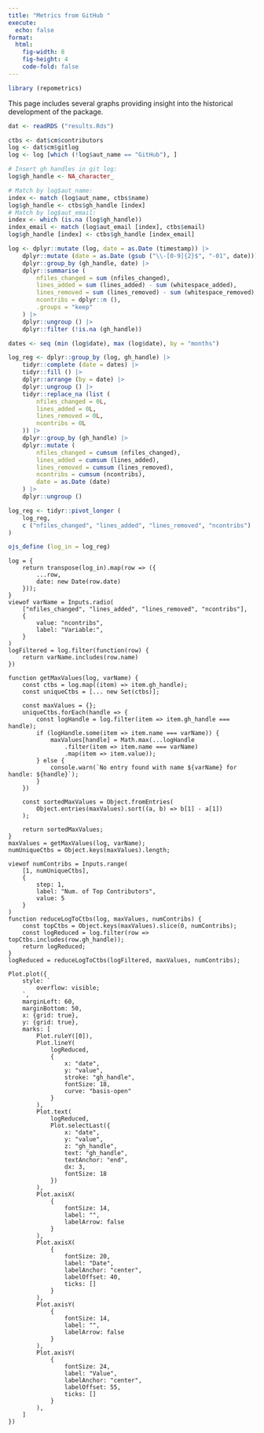 ```yaml
---
title: "Metrics from GitHub "
execute:
  echo: false
format: 
  html:
    fig-width: 8
    fig-height: 4
    code-fold: false
---
```


```r
library (repometrics)
```
This page includes several graphs providing insight into the historical
development of the package.

```r
dat <- readRDS ("results.Rds")
```
```r
ctbs <- dat$cm$contributors
log <- dat$cm$gitlog
log <- log [which (!log$aut_name == "GitHub"), ]

# Insert gh handles in git log:
log$gh_handle <- NA_character_

# Match by log$aut_name:
index <- match (log$aut_name, ctbs$name)
log$gh_handle <- ctbs$gh_handle [index]
# Match by log$aut_email:
index <- which (is.na (log$gh_handle))
index_email <- match (log$aut_email [index], ctbs$email)
log$gh_handle [index] <- ctbs$gh_handle [index_email]

log <- dplyr::mutate (log, date = as.Date (timestamp)) |>
    dplyr::mutate (date = as.Date (gsub ("\\-[0-9]{2}$", "-01", date))) |>
    dplyr::group_by (gh_handle, date) |>
    dplyr::summarise (
        nfiles_changed = sum (nfiles_changed),
        lines_added = sum (lines_added) - sum (whitespace_added),
        lines_removed = sum (lines_removed) - sum (whitespace_removed),
        ncontribs = dplyr::n (),
        .groups = "keep"
    ) |>
    dplyr::ungroup () |>
    dplyr::filter (!is.na (gh_handle))

dates <- seq (min (log$date), max (log$date), by = "months")

log_reg <- dplyr::group_by (log, gh_handle) |>
    tidyr::complete (date = dates) |>
    tidyr::fill () |>
    dplyr::arrange (by = date) |>
    dplyr::ungroup () |>
    tidyr::replace_na (list (
        nfiles_changed = 0L,
        lines_added = 0L,
        lines_removed = 0L,
        ncontribs = 0L
    )) |>
    dplyr::group_by (gh_handle) |>
    dplyr::mutate (
        nfiles_changed = cumsum (nfiles_changed),
        lines_added = cumsum (lines_added),
        lines_removed = cumsum (lines_removed),
        ncontribs = cumsum (ncontribs),
        date = as.Date (date)
    ) |>
    dplyr::ungroup ()

log_reg <- tidyr::pivot_longer (
    log_reg,
    c ("nfiles_changed", "lines_added", "lines_removed", "ncontribs")
)
```

```r
ojs_define (log_in = log_reg)
```
```ojs
log = {
    return transpose(log_in).map(row => ({
        ...row,
        date: new Date(row.date)
    }));
}
viewof varName = Inputs.radio(
    ["nfiles_changed", "lines_added", "lines_removed", "ncontribs"],
    {
        value: "ncontribs",
        label: "Variable:",
    }
)
logFiltered = log.filter(function(row) {
    return varName.includes(row.name)
})
```

```ojs
function getMaxValues(log, varName) {
    const ctbs = log.map((item) => item.gh_handle);
    const uniqueCtbs = [... new Set(ctbs)];

    const maxValues = {};
    uniqueCtbs.forEach(handle => {
        const logHandle = log.filter(item => item.gh_handle === handle);
        if (logHandle.some(item => item.name === varName)) {
            maxValues[handle] = Math.max(...logHandle
                .filter(item => item.name === varName)
                .map(item => item.value));
        } else {
            console.warn(`No entry found with name ${varName} for handle: ${handle}`);
        }
    })

    const sortedMaxValues = Object.fromEntries(
        Object.entries(maxValues).sort((a, b) => b[1] - a[1])
    );

    return sortedMaxValues;
}
maxValues = getMaxValues(log, varName);
numUniqueCtbs = Object.keys(maxValues).length;
```

```ojs
viewof numContribs = Inputs.range(
    [1, numUniqueCtbs],
    {
        step: 1,
        label: "Num. of Top Contributors",
        value: 5
    }
)
function reduceLogToCtbs(log, maxValues, numContribs) {
    const topCtbs = Object.keys(maxValues).slice(0, numContribs);
    const logReduced = log.filter(row => topCtbs.includes(row.gh_handle));
    return logReduced;
}
logReduced = reduceLogToCtbs(logFiltered, maxValues, numContribs);
```

```ojs
Plot.plot({
    style: `
        overflow: visible;
    `,
    marginLeft: 60,
    marginBottom: 50,
    x: {grid: true},
    y: {grid: true},
    marks: [
        Plot.ruleY([0]),
        Plot.lineY(
            logReduced,
            {
                x: "date",
                y: "value",
                stroke: "gh_handle",
                fontSize: 18,
                curve: "basis-open"
            }
        ),
        Plot.text(
            logReduced,
            Plot.selectLast({
                x: "date",
                y: "value",
                z: "gh_handle",
                text: "gh_handle",
                textAnchor: "end",
                dx: 3,
                fontSize: 18
            })
        ),
        Plot.axisX(
            {
                fontSize: 14,
                label: "",
                labelArrow: false
            }
        ),
        Plot.axisX(
            {
                fontSize: 20,
                label: "Date",
                labelAnchor: "center",
                labelOffset: 40,
                ticks: []
            }
        ),
        Plot.axisY(
            {
                fontSize: 14,
                label: "",
                labelArrow: false
            }
        ),
        Plot.axisY(
            {
                fontSize: 24,
                label: "Value",
                labelAnchor: "center",
                labelOffset: 55,
                ticks: []
            }
        ),
    ]
})
```
